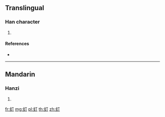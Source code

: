 {{character info/new}}
==Translingual==

===Han character===
{{Han char|rn=142|rad=虫|as=02|sn=8|four=51120|canj=LIMN|ids=⿰虫丁}}

# {{defn|Han|sort=虫02}}

====References====
* {{Han ref|kx=1076.250|dkj=32811|dj=1545.120|hdz=42833.050|uh=8670|ud=34416|bh=CDC7|bd=52679}}

----

==Mandarin==

===Hanzi===
{{cmn-hanzi|pin=[[chéng]] ([[cheng2]])|wg=ch'eng<sup>2</sup>}}

# {{defn|lang=cmn|sort=虫02}}

[[fr:虰]]
[[mg:虰]]
[[pl:虰]]
[[th:虰]]
[[zh:虰]]